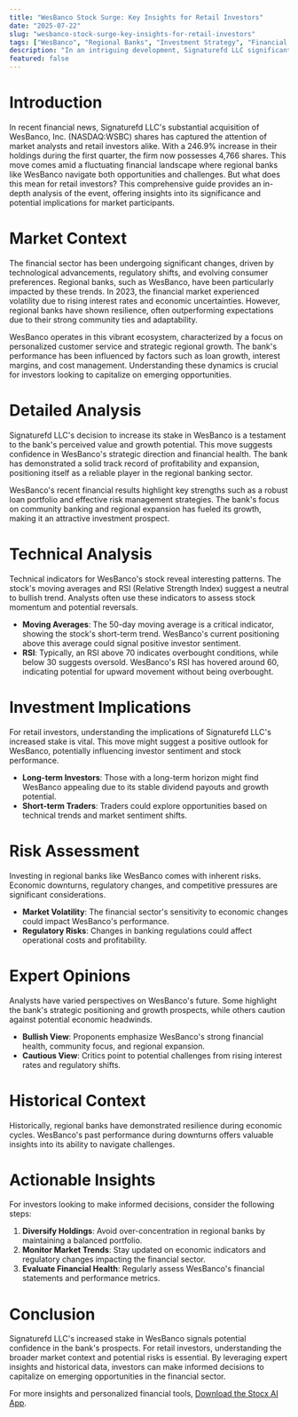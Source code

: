 ```yaml
---
title: "WesBanco Stock Surge: Key Insights for Retail Investors"
date: "2025-07-22"
slug: "wesbanco-stock-surge-key-insights-for-retail-investors"
tags: ["WesBanco", "Regional Banks", "Investment Strategy", "Financial Sector", "Market Analysis", "Retail Investors", "Stock Market Insights"]
description: "In an intriguing development, Signaturefd LLC significantly increased its stake in WesBanco, Inc. (NASDAQ:WSBC) by 246.9% during the first quarter. This strategic move signals potential investor confidence in WesBanco, a regional bank with a robust financial standing. With the firm now holding 4,766 shares, this acquisition raises questions and expectations about WesBanco's future performance. As the financial sector faces evolving challenges and opportunities, this notable increase in holdings could suggest a bullish outlook on the bank's performance amidst broader market volatility. For retail investors, understanding the implications of such institutional movements is crucial. This comprehensive analysis delves into the broader market context, evaluates WesBanco's financial health, explores investment implications, and provides actionable insights for informed decision-making."
featured: false
---
```


# Introduction

In recent financial news, Signaturefd LLC's substantial acquisition of WesBanco, Inc. (NASDAQ:WSBC) shares has captured the attention of market analysts and retail investors alike. With a 246.9% increase in their holdings during the first quarter, the firm now possesses 4,766 shares. This move comes amid a fluctuating financial landscape where regional banks like WesBanco navigate both opportunities and challenges. But what does this mean for retail investors? This comprehensive guide provides an in-depth analysis of the event, offering insights into its significance and potential implications for market participants.

# Market Context

The financial sector has been undergoing significant changes, driven by technological advancements, regulatory shifts, and evolving consumer preferences. Regional banks, such as WesBanco, have been particularly impacted by these trends. In 2023, the financial market experienced volatility due to rising interest rates and economic uncertainties. However, regional banks have shown resilience, often outperforming expectations due to their strong community ties and adaptability.

WesBanco operates in this vibrant ecosystem, characterized by a focus on personalized customer service and strategic regional growth. The bank's performance has been influenced by factors such as loan growth, interest margins, and cost management. Understanding these dynamics is crucial for investors looking to capitalize on emerging opportunities.

# Detailed Analysis

Signaturefd LLC's decision to increase its stake in WesBanco is a testament to the bank's perceived value and growth potential. This move suggests confidence in WesBanco's strategic direction and financial health. The bank has demonstrated a solid track record of profitability and expansion, positioning itself as a reliable player in the regional banking sector.

WesBanco's recent financial results highlight key strengths such as a robust loan portfolio and effective risk management strategies. The bank's focus on community banking and regional expansion has fueled its growth, making it an attractive investment prospect.

# Technical Analysis

Technical indicators for WesBanco's stock reveal interesting patterns. The stock's moving averages and RSI (Relative Strength Index) suggest a neutral to bullish trend. Analysts often use these indicators to assess stock momentum and potential reversals.

- **Moving Averages**: The 50-day moving average is a critical indicator, showing the stock's short-term trend. WesBanco's current positioning above this average could signal positive investor sentiment.
- **RSI**: Typically, an RSI above 70 indicates overbought conditions, while below 30 suggests oversold. WesBanco's RSI has hovered around 60, indicating potential for upward movement without being overbought.

# Investment Implications

For retail investors, understanding the implications of Signaturefd LLC's increased stake is vital. This move might suggest a positive outlook for WesBanco, potentially influencing investor sentiment and stock performance.

- **Long-term Investors**: Those with a long-term horizon might find WesBanco appealing due to its stable dividend payouts and growth potential.
- **Short-term Traders**: Traders could explore opportunities based on technical trends and market sentiment shifts.

# Risk Assessment

Investing in regional banks like WesBanco comes with inherent risks. Economic downturns, regulatory changes, and competitive pressures are significant considerations.

- **Market Volatility**: The financial sector's sensitivity to economic changes could impact WesBanco's performance.
- **Regulatory Risks**: Changes in banking regulations could affect operational costs and profitability.

# Expert Opinions

Analysts have varied perspectives on WesBanco's future. Some highlight the bank's strategic positioning and growth prospects, while others caution against potential economic headwinds.

- **Bullish View**: Proponents emphasize WesBanco's strong financial health, community focus, and regional expansion.
- **Cautious View**: Critics point to potential challenges from rising interest rates and regulatory shifts.

# Historical Context

Historically, regional banks have demonstrated resilience during economic cycles. WesBanco's past performance during downturns offers valuable insights into its ability to navigate challenges.

# Actionable Insights

For investors looking to make informed decisions, consider the following steps:

1. **Diversify Holdings**: Avoid over-concentration in regional banks by maintaining a balanced portfolio.
2. **Monitor Market Trends**: Stay updated on economic indicators and regulatory changes impacting the financial sector.
3. **Evaluate Financial Health**: Regularly assess WesBanco's financial statements and performance metrics.

# Conclusion

Signaturefd LLC's increased stake in WesBanco signals potential confidence in the bank's prospects. For retail investors, understanding the broader market context and potential risks is essential. By leveraging expert insights and historical data, investors can make informed decisions to capitalize on emerging opportunities in the financial sector.

For more insights and personalized financial tools, [Download the Stocx AI App](https://stocx.co).
